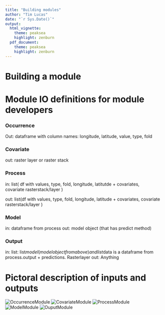 ```yaml
---
title: "Building modules"
author: "Tim Lucas"
date: "`r Sys.Date()`"
output: 
  html_vignette:
    theme: peaksea
    highlight: zenburn
  pdf_document:
    theme: peaksea
    highlight: zenburn
---
```

<!--
%\VignetteEngine{knitr::knitr}
%\VignetteIndexEntry{Building modules}
-->


# Building a module




# Module IO definitions for module developers

### Occurrence
Out: dataframe with column names: longitude, latitude, value, type, fold

### Covariate
out: raster layer or raster stack

### Process
in: list( df with values, type, fold, longitude, latitutde + covariates,  
          covariate rasterstack/layer
        )

out:  list(df with values, type, fold, longitude, latitude + covariates, 
           covariate rasterstack/layer
          )

### Model
in: dataframe from process
out: model object (that has predict method)

### Output
in: list: list$model (model object from above) and list$data is a dataframe from process.output + predictions. Rasterlayer 
out: Anything

# Pictoral description of inputs and outputs
![OccurrenceModule](occurrenceInOut.svg)
![CovariateModule](covariateInOut.svg)
![ProcessModule](processInOut.svg)
![ModelModule](modelInOut.svg)
![OuputModule](outputInOut.svg)




